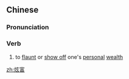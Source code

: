 ==Chinese==
{{zh-forms}}

===Pronunciation===
{{zh-pron
|m=xuànfù
|c=jyun4 fu3
|cat=v
}}

===Verb===
{{zh-verb}}

# to [[flaunt]] or [[show off]] one's [[personal]] [[wealth]]

[[zh:炫富]]